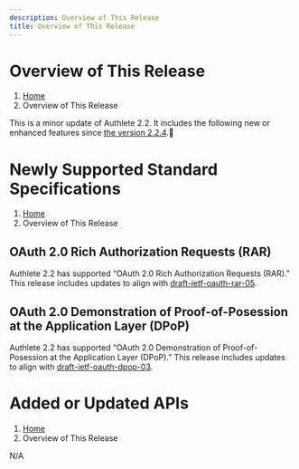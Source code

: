 ```yaml
---
description: Overview of This Release
title: Overview of This Release
---
```



# Overview of This Release
1. [Home](https://www.authlete.com/)
3. Overview of This Release

This is a minor update of Authlete 2.2. It includes the following new or enhanced features since [the version 2.2.4](../2.2.4).

# Newly Supported Standard Specifications
1. [Home](https://www.authlete.com/)
3. Overview of This Release

## OAuth 2.0 Rich Authorization Requests (RAR)

Authlete 2.2 has supported “OAuth 2.0 Rich Authorization Requests (RAR).”
This release includes updates to align with [draft-ietf-oauth-rar-05](https://datatracker.ietf.org/doc/html/draft-ietf-oauth-rar-05).

## OAuth 2.0 Demonstration of Proof-of-Posession at the Application Layer (DPoP)

Authlete 2.2 has supported “OAuth 2.0 Demonstration of Proof-of-Posession at the Application Layer (DPoP).”
This release includes updates to align with [draft-ietf-oauth-dpop-03](https://datatracker.ietf.org/doc/html/draft-ietf-oauth-dpop-03).

# Added or Updated APIs
1. [Home](https://www.authlete.com/)
3. Overview of This Release

N/A
